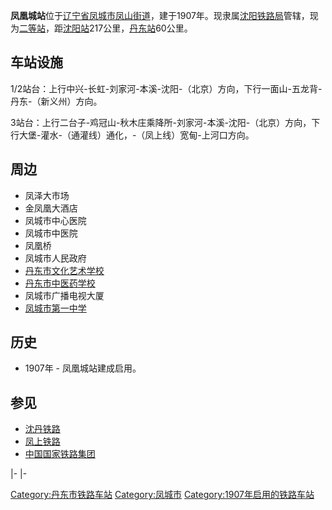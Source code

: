{{noteTA 
|2=zh-cn:车次; zh-hk:班次;
}}
{{Distinguish|凤凰站|凤凰古城站}}
{{Other uses|凤凰城站}}
{{Infobox China railway station
| 车站名称 = 凤凰城站
| 图片 = [[File:凤凰城站.jpg|居中]]
| 图片介绍 = 
| 其他名称 = 
| 车站拼音 = Fenghuangcheng
| 英文名称 = Fenghuangcheng Railway Station
| 车站代码 = 55070<ref>{{cite book|title=中华人民共和国铁路车站代码（GB/T 10302-2010）|publisher=中国标准出版社|year=2010|isbn=155066140495|ignore-isbn-error=true|pages=10}}</ref>
| 电报码 = FHT<ref>{{cite book|author=铁道部电子计算技术中心, 铁道部运输局|title=铁路车站站名代码表：TMIS使用|publisher=中国铁道出版社|location=北京|year=1998|isbn=9787113030995|pages=134}}</ref>
| 拼音码 = FHC
| address = [[辽宁省|辽宁省]][[丹东市|丹东市]][[凤城市|凤城市]][[凤山街道_(凤城市)|凤山街道]]
| 坐标 = 
| 归属 = [[中国铁路沈阳局集团|中国铁路沈阳局集团]][[本溪车务段|本溪车务段]]
| 线路 = [[沈丹铁路|沈丹铁路]]、[[凤上铁路|凤上铁路]]
| 车站等级 = [[二等站_(中铁)|二等站]]
| 月台数目 = 3
| 網站 = 
| name = 
}}

'''凤凰城站'''位于[[辽宁省|辽宁省]][[凤城市|凤城市]][[凤山街道_(凤城市)|凤山街道]]，建于1907年。现隶属[[沈阳铁路局|沈阳铁路局]]管辖，现为[[二等站_(中铁)|二等站]]，距[[沈阳站|沈阳站]]217公里，[[丹东站|丹东站]]60公里。

==车站设施==
1/2站台：上行中兴-长虹-刘家河-本溪-沈阳-（北京）方向，下行一面山-五龙背-丹东-（新义州）方向。

3站台：上行二台子-鸡冠山-秋木庄乘降所-刘家河-本溪-沈阳-（北京）方向，下行大堡-灌水-（通灌线）通化，-（凤上线）宽甸-上河口方向。

==周边==
*凤泽大市场
*金凤凰大酒店
*凤城市中心医院
*凤城市中医院
*凤凰桥
*凤城市人民政府
*[[丹东市文化艺术学校|丹东市文化艺术学校]]
*[[丹东市中医药学校|丹东市中医药学校]]
*凤城市广播电视大厦
*[[凤城市第一中学|凤城市第一中学]]

==历史==
{{Expand section}}
*1907年 - 凤凰城站建成启用。

==参见==
{{commonscat|Fenghuangcheng Railway Station}}
*[[沈丹铁路|沈丹铁路]]
*[[凤上铁路|凤上铁路]]
*[[中国国家铁路集团|中国国家铁路集团]]

{{start rail box|[[中華人民共和國鐵路運輸|中国铁路]]}}
{{s-inop|[[二台子站|二台子站]]（货运）}}
{{s-line|[[沈丹铁路|沈丹铁路]]<br />← 4km 凤凰城站 7km →}}
{{s-inop|[[张家堡站|张家堡站]]|rows=2}}
|-
{{s-inop|[[中兴站_(凤城市)|中兴站]]}}
{{s-line|沈丹铁路（乙线）<br />← 13km 凤凰城站 7km →{{0}}}}
|-
{{Terminus}}
{{s-line|[[凤上铁路|凤上铁路]]}}
{{s-inop|[[叆河站|叆河站]]}}
{{end box}} 


{{沈丹铁路}}
{{凤上铁路}}
{{China-rail-stub}}

[[Category:丹东市铁路车站|Category:丹东市铁路车站]]
[[Category:凤城市|Category:凤城市]]
[[Category:1907年启用的铁路车站|Category:1907年启用的铁路车站]]